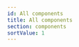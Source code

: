 ```yaml
---
id: All components
title: All components
section: components
sortValue: 1
---
```



<SectionGallery
  section="components"
  galleryItemsData={componentsData}
  placeholderText="Search components by name"
  hasGridText
  hasListText
/>
